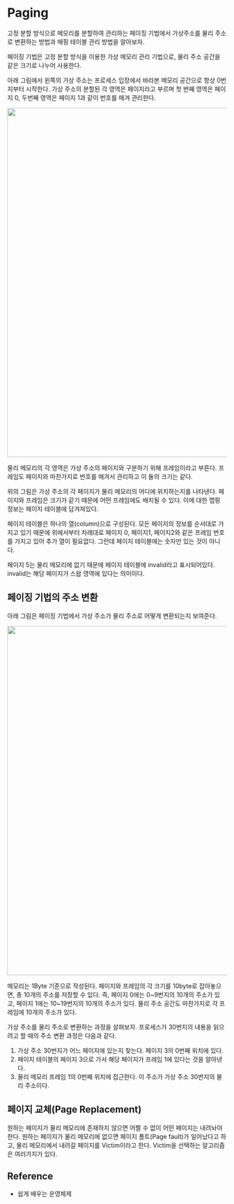 # Paging

고정 분할 방식으로 메모리를 분할하여 관리하는 페이징 기법에서 가상주소를
물리 주소로 변환하는 방법과 매핑 테이블 관리 방법을 알아보자.

페이징 기법은 고정 분할 방식을 이용한 가상 메모리 관리 기법으로,
물리 주소 공간을 같은 크기로 나누어 사용한다.

아래 그림에서 왼쪽의 가상 주소는 프로세스 입장에서 바라본 메모리 공간으로
항상 0번지부터 시작한다. 가상 주소의 분할된 각 영역은 페이지라고 부르며
첫 번째 영역은 페이지 0, 두번째 영역은 페이지 1과 같이 번호를 매겨 관리한다.

<Image
  src="https://media.vlpt.us/images/chappi/post/18f268bd-8da3-492a-b672-4f942a138294/3.png"
  width="800px"
/>

물리 메모리의 각 영역은 가상 주소의 페이지와 구분하기 위해 프레임이라고 부른다.
프레임도 페이지와 마찬가지로 번호를 매겨서 관리하고 이 둘의 크기는 같다.

위의 그림은 가상 주소의 각 페이지가 물리 메모리의 어디에 위치하는지를 나타낸다.
페이지와 프레임은 크기가 같기 때문에 어떤 프레임에도 배치될 수 있다.
이에 대한 맵핑 정보는 페이지 테이블에 담겨져있다.

페이지 테이블은 하나의 열(column)으로 구성된다.
모든 페이지의 정보를 순서대로 가지고 있기 때문에 위에서부터
차례대로 페이지 0, 페이지1, 페이지2와 같은 프레임 번호를 가지고 있어
추가 열이 필요없다. 그런데 페이지 테이블에는 숫자만 있는 것이 아니다.

페이지 5는 물리 메모리에 없기 때문에 페이지 테이블에 invalid라고
표시되어있다. invalid는 해당 페이지가 스왑 영역에 있다는 의미이다.

## 페이징 기법의 주소 변환

아래 그림은 페이징 기법에서 가상 주소가 물리 주소로 어떻게 변환되는지 보여준다.

<Image
  src="https://media.vlpt.us/images/chappi/post/e86d6063-3a61-470c-9473-d4211e091a5e/4.png"
  width="800px"
/>

메모리는 1Byte 기준으로 작성된다. 페이지와 프레임의 각 크기를 10byte로 잡아놓으면,
총 10개의 주소를 저장할 수 있다. 즉, 페이지 0에는 0~9번지의 10개의 주소가 있고,
페이지 1에는 10~19번지의 10개의 주소가 있다. 물리 주소 공간도 마찬가지로 각
프레임에 10개의 주소가 있다.

가상 주소를 물리 주소로 변환하는 과정을 살펴보자. 프로세스가 30번지의 내용을
읽으려고 할 때의 주소 변환 과정은 다음과 같다.

1. 가상 주소 30번지가 어느 페이지에 있는지 찾는다. 페이지 3의 0번째 위치에 있다.
2. 페이지 테이블의 페이지 3으로 가서 해당 페이지가 프레임 1에 있다는 것을 알아낸다.
3. 물리 메모리 프레임 1의 0번째 위치에 접근한다. 이 주소가 가상 주소 30번지의 물리 주소이다.

## 페이지 교체(Page Replacement)

원하는 페이지가 물리 메모리에 존재하지 않으면 어쩔 수 없이 어떤 페이지는 내려놔야 한다.
원하는 페이지가 물리 메모리에 없으면 페이지 폴트(Page fault)가 일어났다고 하고, 물리 메모리에서
내려갈 페이지를 Victim이라고 한다. Victim을 선택하는 알고리즘은 여러가지가 있다.

## Reference

- 쉽게 배우는 운영체제
